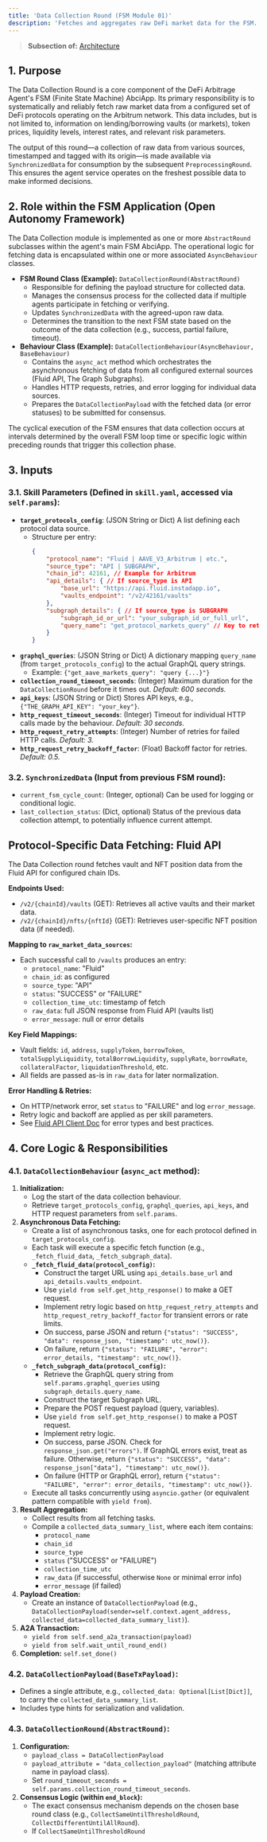 ```yaml
---
title: 'Data Collection Round (FSM Module 01)'
description: 'Fetches and aggregates raw DeFi market data for the FSM.'
---
```


> **Subsection of:** [Architecture](../core-concepts/architecture)

## 1. Purpose

The Data Collection Round is a core component of the DeFi Arbitrage Agent's FSM (Finite State Machine) AbciApp. Its primary responsibility is to systematically and reliably fetch raw market data from a configured set of DeFi protocols operating on the Arbitrum network. This data includes, but is not limited to, information on lending/borrowing vaults (or markets), token prices, liquidity levels, interest rates, and relevant risk parameters.

The output of this round—a collection of raw data from various sources, timestamped and tagged with its origin—is made available via `SynchronizedData` for consumption by the subsequent `PreprocessingRound`. This ensures the agent service operates on the freshest possible data to make informed decisions.

## 2. Role within the FSM Application (Open Autonomy Framework)

The Data Collection module is implemented as one or more `AbstractRound` subclasses within the agent's main FSM AbciApp. The operational logic for fetching data is encapsulated within one or more associated `AsyncBehaviour` classes.

*   **FSM Round Class (Example):** `DataCollectionRound(AbstractRound)`
    *   Responsible for defining the payload structure for collected data.
    *   Manages the consensus process for the collected data if multiple agents participate in fetching or verifying.
    *   Updates `SynchronizedData` with the agreed-upon raw data.
    *   Determines the transition to the next FSM state based on the outcome of the data collection (e.g., success, partial failure, timeout).
*   **Behaviour Class (Example):** `DataCollectionBehaviour(AsyncBehaviour, BaseBehaviour)`
    *   Contains the `async_act` method which orchestrates the asynchronous fetching of data from all configured external sources (Fluid API, The Graph Subgraphs).
    *   Handles HTTP requests, retries, and error logging for individual data sources.
    *   Prepares the `DataCollectionPayload` with the fetched data (or error statuses) to be submitted for consensus.

The cyclical execution of the FSM ensures that data collection occurs at intervals determined by the overall FSM loop time or specific logic within preceding rounds that trigger this collection phase.

## 3. Inputs

### 3.1. Skill Parameters (Defined in `skill.yaml`, accessed via `self.params`):

*   **`target_protocols_config`**: (JSON String or Dict) A list defining each protocol data source.
    *   Structure per entry:
        ```json
        {
            "protocol_name": "Fluid | AAVE_V3_Arbitrum | etc.",
            "source_type": "API | SUBGRAPH",
            "chain_id": 42161, // Example for Arbitrum
            "api_details": { // If source_type is API
                "base_url": "https://api.fluid.instadapp.io",
                "vaults_endpoint": "/v2/42161/vaults"
            },
            "subgraph_details": { // If source_type is SUBGRAPH
                "subgraph_id_or_url": "your_subgraph_id_or_full_url",
                "query_name": "get_protocol_markets_query" // Key to retrieve the actual GraphQL query string
            }
        }
        ```
*   **`graphql_queries`**: (JSON String or Dict) A dictionary mapping `query_name` (from `target_protocols_config`) to the actual GraphQL query strings.
    *   Example: `{"get_aave_markets_query": "query {...}"}`
*   **`collection_round_timeout_seconds`**: (Integer) Maximum duration for the `DataCollectionRound` before it times out. *Default: 600 seconds.*
*   **`api_keys`**: (JSON String or Dict) Stores API keys, e.g., `{"THE_GRAPH_API_KEY": "your_key"}`.
*   **`http_request_timeout_seconds`**: (Integer) Timeout for individual HTTP calls made by the behaviour. *Default: 30 seconds.*
*   **`http_request_retry_attempts`**: (Integer) Number of retries for failed HTTP calls. *Default: 3.*
*   **`http_request_retry_backoff_factor`**: (Float) Backoff factor for retries. *Default: 0.5.*

### 3.2. `SynchronizedData` (Input from previous FSM round):
*   `current_fsm_cycle_count`: (Integer, optional) Can be used for logging or conditional logic.
*   `last_collection_status`: (Dict, optional) Status of the previous data collection attempt, to potentially influence current attempt.

## Protocol-Specific Data Fetching: Fluid API

The Data Collection round fetches vault and NFT position data from the Fluid API for configured chain IDs.

**Endpoints Used:**
- `/v2/{chainId}/vaults` (GET): Retrieves all active vaults and their market data.
- `/v2/{chainId}/nfts/{nftId}` (GET): Retrieves user-specific NFT position data (if needed).

**Mapping to `raw_market_data_sources`:**
- Each successful call to `/vaults` produces an entry:
  - `protocol_name`: "Fluid"
  - `chain_id`: as configured
  - `source_type`: "API"
  - `status`: "SUCCESS" or "FAILURE"
  - `collection_time_utc`: timestamp of fetch
  - `raw_data`: full JSON response from Fluid API (vaults list)
  - `error_message`: null or error details

**Key Field Mappings:**
- Vault fields: `id`, `address`, `supplyToken`, `borrowToken`, `totalSupplyLiquidity`, `totalBorrowLiquidity`, `supplyRate`, `borrowRate`, `collateralFactor`, `liquidationThreshold`, etc.
- All fields are passed as-is in `raw_data` for later normalization.

**Error Handling & Retries:**
- On HTTP/network error, set `status` to "FAILURE" and log `error_message`.
- Retry logic and backoff are applied as per skill parameters.
- See [Fluid API Client Doc](../FLUID_CLIENT) for error types and best practices.

## 4. Core Logic & Responsibilities

### 4.1. `DataCollectionBehaviour` (`async_act` method):
1.  **Initialization:**
    *   Log the start of the data collection behaviour.
    *   Retrieve `target_protocols_config`, `graphql_queries`, `api_keys`, and HTTP request parameters from `self.params`.
2.  **Asynchronous Data Fetching:**
    *   Create a list of asynchronous tasks, one for each protocol defined in `target_protocols_config`.
    *   Each task will execute a specific fetch function (e.g., `_fetch_fluid_data`, `_fetch_subgraph_data`).
    *   **`_fetch_fluid_data(protocol_config)`:**
        *   Construct the target URL using `api_details.base_url` and `api_details.vaults_endpoint`.
        *   Use `yield from self.get_http_response()` to make a GET request.
        *   Implement retry logic based on `http_request_retry_attempts` and `http_request_retry_backoff_factor` for transient errors or rate limits.
        *   On success, parse JSON and return `{"status": "SUCCESS", "data": response_json, "timestamp": utc_now()}`.
        *   On failure, return `{"status": "FAILURE", "error": error_details, "timestamp": utc_now()}`.
    *   **`_fetch_subgraph_data(protocol_config)`:**
        *   Retrieve the GraphQL query string from `self.params.graphql_queries` using `subgraph_details.query_name`.
        *   Construct the target Subgraph URL.
        *   Prepare the POST request payload (query, variables).
        *   Use `yield from self.get_http_response()` to make a POST request.
        *   Implement retry logic.
        *   On success, parse JSON. Check for `response_json.get("errors")`. If GraphQL errors exist, treat as failure. Otherwise, return `{"status": "SUCCESS", "data": response_json["data"], "timestamp": utc_now()}`.
        *   On failure (HTTP or GraphQL error), return `{"status": "FAILURE", "error": error_details, "timestamp": utc_now()}`.
    *   Execute all tasks concurrently using `asyncio.gather` (or equivalent pattern compatible with `yield from`).
3.  **Result Aggregation:**
    *   Collect results from all fetching tasks.
    *   Compile a `collected_data_summary_list`, where each item contains:
        *   `protocol_name`
        *   `chain_id`
        *   `source_type`
        *   `status` ("SUCCESS" or "FAILURE")
        *   `collection_time_utc`
        *   `raw_data` (if successful, otherwise `None` or minimal error info)
        *   `error_message` (if failed)
4.  **Payload Creation:**
    *   Create an instance of `DataCollectionPayload` (e.g., `DataCollectionPayload(sender=self.context.agent_address, collected_data=collected_data_summary_list)`).
5.  **A2A Transaction:**
    *   `yield from self.send_a2a_transaction(payload)`
    *   `yield from self.wait_until_round_end()`
6.  **Completion:** `self.set_done()`

### 4.2. `DataCollectionPayload(BaseTxPayload)`:
*   Defines a single attribute, e.g., `collected_data: Optional[List[Dict]]`, to carry the `collected_data_summary_list`.
*   Includes type hints for serialization and validation.

### 4.3. `DataCollectionRound(AbstractRound)`:
1.  **Configuration:**
    *   `payload_class = DataCollectionPayload`
    *   `payload_attribute = "data_collection_payload"` (matching attribute name in payload class).
    *   Set `round_timeout_seconds = self.params.collection_round_timeout_seconds`.
2.  **Consensus Logic (within `end_block`):**
    *   The exact consensus mechanism depends on the chosen base round class (e.g., `CollectSameUntilThresholdRound`, `CollectDifferentUntilAllRound`).
    *   If `CollectSameUntilThresholdRound`